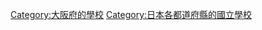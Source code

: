 {{日本行政區劃分類導航|的國立學校}}

[[Category:大阪府的學校|Category:大阪府的學校]]
[[Category:日本各都道府縣的國立學校|Category:日本各都道府縣的國立學校]]